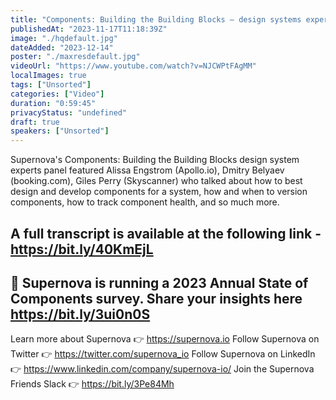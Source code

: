 ```yaml
---
title: "Components: Building the Building Blocks — design systems experts panel, hosted by Supernova"
publishedAt: "2023-11-17T11:18:39Z"
image: "./hqdefault.jpg"
dateAdded: "2023-12-14"
poster: "./maxresdefault.jpg"
videoUrl: "https://www.youtube.com/watch?v=NJCWPtFAgMM"
localImages: true
tags: ["Unsorted"]
categories: ["Video"]
duration: "0:59:45"
privacyStatus: "undefined"
draft: true
speakers: ["Unsorted"]
---
```

Supernova's Components: Building the Building Blocks design system experts panel featured  Alissa Engstrom (Apollo.io), Dmitry Belyaev (booking.com), Giles Perry (Skyscanner) who talked about how to best design and develop components for a system, how and when to version components, how to track component health, and so much more. 

A full transcript is available at the following link - https://bit.ly/40KmEjL
----------
🌟 Supernova is running a 2023 Annual State of Components survey. Share your insights here https://bit.ly/3ui0n0S
----------
Learn more about Supernova 👉 https://supernova.io
Follow Supernova on Twitter 👉  https://twitter.com/supernova_io
Follow Supernova on LinkedIn 👉 https://www.linkedin.com/company/supernova-io/
Join the Supernova Friends Slack 👉 https://bit.ly/3Pe84Mh
